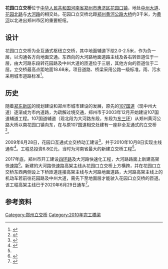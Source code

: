 {{noteTA
|G1=Unit
|G2=Transport
}}
{{Infobox Bridge
|bridge_name= 花园口立交桥
|native_name= 
|image= 
|image_size= 
|caption=
|carries=北向：{{中国省道名|101|P=河南}}<br>东南向：[[中州大道|中州大道]]<br>南向：[[花园路_(郑州)|花园北路]]<br>东西向：[[大河路_(郑州)|大河路]]
|length=
|coordinates={{Coord|34.881193|N|113.666777|E|display=inline,title}}
|winner=
|design=[[交流道#環狀苜蓿葉型|环状苜蓿叶型]]
|begin=2009年6月28日
|complete=2010年10月8日 (主线通车)
|spans=
|width=
|location={{PRC}}[[河南省|河南省]][[郑州市|郑州市]][[惠济区|惠济区]]
|height=18.68米
|cost=6.8亿元
|builder=
|maint=
|engineering=
|mapframe-zoom=15
|lanes=
}}
'''花园口立交桥'''位于[[中华人民共和国|中华人民共和国]][[河南省|河南省]][[郑州市|郑州市]][[惠济区|惠济区]][[花园口镇_(郑州市)|花园口镇]]，地处[[中州大道|中州大道]]、[[花园路_(郑州)|花园北路]]与[[大河路_(郑州)|大河路]]的相交处。花园口立交桥北距[[郑州黄河公路大桥|郑州黄河公路大桥]]约3千米，为[[黄河|黄河]]以北进出郑州市区的重要枢纽。

== 设计 ==
花园口立交桥为全互通式枢纽立交桥，其中地面辅道下挖2.0-2.5米，作为负一层，以沟通各方向地面交通。东西向的大河路地面道路主线及各右转匝道位于一层，由大河路东段转花园路及中州大道的匝道位于三层，其他方向的匝道位于二层。立交桥最高点距地面18.68米，项目道路、桥梁采用公路一级标准，雨、污水采用城市道路标准<ref>{{cite book |author1=郑州年鉴编纂委员会 |title=郑州年鉴（2010） |publisher=中州古籍出版社 |location=郑州 |accessdate=2020-07-31}}</ref>。

== 历史 ==
随着[[郑东新区|郑东新区]]的规划建设和郑州市城市建设的发展，原先的[[107国道|107国道]]（现中州大道）逐渐成为市内道路，为疏解过境交通，郑州市于2003年12月开始建设107国道辅道工程。107国道辅道（现北段为大河路东段，东段为[[郑州三环路|东三环]]）从郑州黄河公路大桥以南花园口镇向东，在与原107国道相交处建有一座非全互通式的立交桥<ref>{{cite book |author1=惠济年鉴编纂委员会 |title=惠济年鉴（2004） |publisher=中州古籍出版社 |location=郑州 |accessdate=2020-07-31}}</ref>。

2009年6月28日，花园口互通式立交桥动工建设<ref>{{cite news |title=郑州花园口互通立交桥开工 工程总估算为6.515亿元 |url=http://news.sina.com.cn/c/2009-06-29/013215864189s.shtml |accessdate=2020-07-31 |date=2009-06-29}}</ref>，并于2010年10月8日实现主线通车<ref name=complete>{{cite news |title=郑州花园口互通式立交主线通车 |url=http://newpaper.dahe.cn/hnrb/html/2010-10/10/content_395199.htm |accessdate=2020-07-31 |work=河南日报 |date=2010-10-10}}</ref>。工程总投资6.8亿元，当时为河南省最大的新建立交桥工程<ref name=complete />。

2017年底，郑州市开工建设[[郑州四环路|四环路]]及大河路快速化工程，大河路路面上新建高架快速路<ref>{{cite news |title=郑州“四环大高架”月底开工 计划2019年6月建成通车 |url=https://henan.qq.com/a/20171209/001912.htm |accessdate=2020-07-31 |date=2017-12-09}}</ref>。新建的大河路快速路高架主线从花园口立交桥上方横跨，并在花园口立交桥东西两侧设上下桥匝道连接高架主线与大河路地面道路，大河路高架主线上的机动车若前往花园路及中州大道，需先下至地面层才能驶入花园口立交桥的匝道。该工程高架主线已于2020年6月29日通车<ref>{{cite news |title=郑州市四环线及大河路快速化工程高架主线试通车 |url=http://www.zhengzhou.gov.cn/news1/3490333.jhtml |accessdate=2020-07-31 |work=郑州日报 |date=2020-07-10}}</ref>。

== 参考资料 ==
{{reflist}}

{{郑州立交桥}}

[[Category:郑州立交桥|Category:郑州立交桥]]
[[Category:2010年完工橋梁|Category:2010年完工橋梁]]